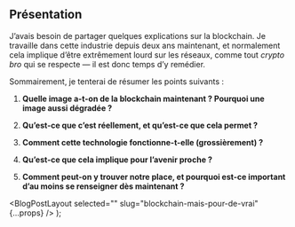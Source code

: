 
## Présentation

J’avais besoin de partager quelques explications sur la blockchain. Je travaille dans cette industrie depuis deux ans maintenant, et normalement cela implique d’être extrêmement lourd sur les réseaux, comme tout _crypto bro_ qui se respecte — il est donc temps d’y remédier.

Sommairement, je tenterai de résumer les points suivants :

1.  **Quelle image a-t-on de la blockchain maintenant ? Pourquoi une image aussi dégradée ?**

2.  **Qu’est-ce que c’est réellement, et qu’est-ce que cela permet ?**

3.  **Comment cette technologie fonctionne-t-elle (grossièrement) ?**

4.  **Qu’est-ce que cela implique pour l’avenir proche ?**

5.  **Comment peut-on y trouver notre place, et pourquoi est-ce important d’au moins se renseigner dès maintenant ?**

  <BlogPostLayout selected="" slug="blockchain-mais-pour-de-vrai" {...props} />
);
